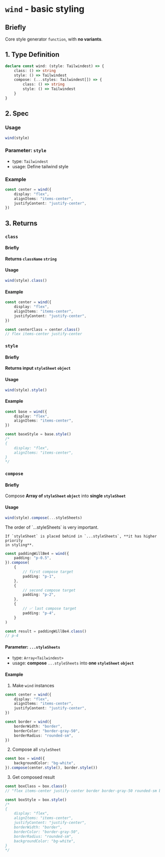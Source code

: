 
# `wind` - basic styling

## Briefly

Core style generator `function`, with **no variants**.

## 1. Type Definition

```ts
declare const wind: (style: Tailwindest) => {
    class: () => string
    style: () => Tailwindest
    compose: (...styles: Tailwindest[]) => {
        class: () => string
        style: () => Tailwindest
    }
}
```

## 2. Spec

### Usage

```ts
wind(style)
```

### Parameter: `style`

-   type: `Tailwindest`
-   usage: Define tailwind style

### Example

```ts
const center = wind({
    display: "flex",
    alignItems: "items-center",
    justifyContent: "justify-center",
})
```

## 3. Returns

### `class`

#### Briefly

**Returns `className` `string`**

#### Usage

```ts
wind(style).class()
```

#### Example

```ts
const center = wind({
    display: "flex",
    alignItems: "items-center",
    justifyContent: "justify-center",
})

const centerClass = center.class()
// flex items-center justify-center
```

### `style`

#### Briefly

**Returns input `styleSheet` `object`**

#### Usage

```ts
wind(style).style()
```

#### Example

```ts
const base = wind({
    display: "flex",
    alignItems: "items-center",
})

const baseStyle = base.style()
/*
{
    display: "flex",
    alignItems: "items-center",
}
*/
```

### `compose`

#### Briefly

Compose **Array of `styleSheet` `object`** into **single `styleSheet`**

#### Usage

```ts
wind(style).compose(...styleSheets)
```

<Callout type="info">
    The order of `...styleSheets` is very important.
    
    If `styleSheet` is placed behind in `...styleSheets`, **it has higher priority
    in styling**.
```ts
const paddingWillBe4 = wind({
    padding: "p-0.5",
}).compose(
    {
        // first compose target
        padding: "p-1",
    },
    {
        // second compose target
        padding: "p-2",
    },
    {
        // ✅ last compose target
        padding: "p-4",
    }
)

const result = paddingWillBe4.class()
// p-4

````

</Callout>

#### Parameter: `...styleSheets`

-   type: `Array<Tailwindest>`
-   usage: **compose** `...styleSheets` into **one `styleSheet`** **`object`**

#### Example

1. Make `wind` instances

```ts
const center = wind({
    display: "flex",
    alignItems: "items-center",
    justifyContent: "justify-center",
})

const border = wind({
    borderWidth: "border",
    borderColor: "border-gray-50",
    borderRadius: "rounded-sm",
})
````

2. Compose all `styleSheet`

```ts
const box = wind({
    backgroundColor: "bg-white",
}).compose(center.style(), border.style())
```

3. Get composed result

```ts
const boxClass = box.class()
// "flex items-center justify-center border border-gray-50 rounded-sm bg-white"

const boxStyle = box.style()
/*
{
    display: "flex",
    alignItems: "items-center",
    justifyContent: "justify-center",
    borderWidth: "border",
    borderColor: "border-gray-50",
    borderRadius: "rounded-sm",
    backgroundColor: "bg-white",
}
*/
```

